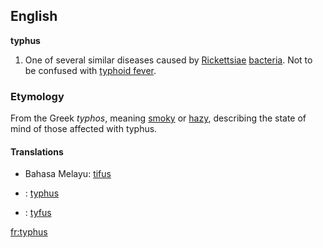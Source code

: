 ==English==
'''typhus'''

# One of several similar diseases caused by [[Rickettsiae]] [[bacteria]]. Not to be confused with [[typhoid fever]].

===Etymology===
From the Greek ''typhos'', meaning [[smoky]] or [[hazy]], describing the state of mind of those affected with typhus.

====Translations====
* Bahasa Melayu: [[tifus]]
* {{fr}}: [[typhus]]
* {{nl}}: [[tyfus]]

[[fr:typhus]]